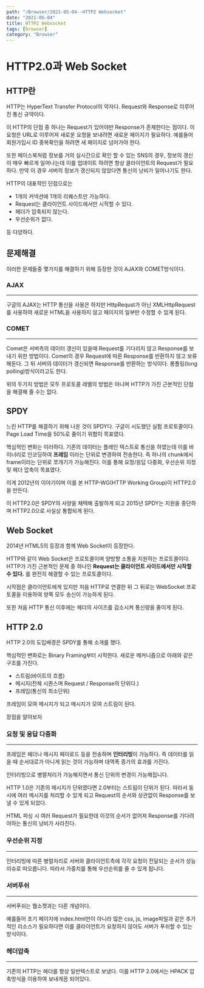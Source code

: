 ---
path: "/Browser/2021-05-04--HTTP2 Websocket"
date: "2021-05-04"
title: HTTP2 Websocket
tags: [browser]
category: "Browser"
---

# HTTP2.0과 Web Socket

## HTTP란

HTTP는 HyperText Transfer Protocol의 약자다. Request와 Response로 이루어진 통신 규약이다.

이 HTTP의 단점 중 하나는 Request가 있어야만 Response가 존재한다는 점이다. 이 요청은 URL로 이루어져 새로운 요청을 보내려면 새로운 페이지가 필요하다. 예를들어 회원가입시 ID 중복확인을 하려면 새 페이지로 넘어가야 한다.

또한 페이스북처럼 정보를 거의 실시간으로 확인 할 수 있는 SNS의 경우, 정보의 갱신이 매우 빠르게 일어나는데 이를 업데이트 하려면 항상 클라이언트의 Request가 필요하다. 만약 이 경우 서버의 정보가 갱신되지 않았다면 통신의 낭비가 일어나기도 한다.

HTTP의 대표적인 단점으로는

- 1개의 커넥션에 1개의 리퀘스트만 가능하다.
- Request는 클라이언트 사이드에서만 시작할 수 있다.
- 헤더가 압축되지 않는다.
- 우선순위가 없다.

등 다양하다.

## 문제해결

이러한 문제들중 몇가지를 해결하기 위해 등장한 것이 AJAX와 COMET방식이다.

### AJAX

---

구글의 AJAX는 HTTP 통신을 사용은 하지만 HttpRequst가 아닌 XMLHttpRequest를 사용하여 새로운 HTML을 사용하지 않고 페이지의 일부만 수정할 수 있게 된다.

### COMET

---

Comet은 서버측의 데이터 갱신이 있을때 Request를 기다리지 않고 Response를 보내기 위한 방법이다. Comet의 경우 Request에 따른 Response를 반환하지 않고 보류해둔다. 그 뒤 서버의 데이터가 갱신되면 Response를 반환하는 방식이다. 롱폴링(long polling)방식이라고도 한다.

위의 두가지 방법은 모두 프로토콜 레벨의 방법은 아니며 HTTP가 가진 근본적인 단점을 해결해 줄 수는 없다.

## SPDY

느린 HTTP를 해결하기 위해 나온 것이 SPDY다. 구글이 시도했던 실험 프로토콜이다. Page Load Time을 50%로 줄이기 위함이 목표였다.

핵심적인 변화는 이러하다. 기존의 데이터는 플레인 텍스트로 통신을 하였는데 이를 바이너리로 인코딩하여 **프레임** 이라는 단위로 변경하여 전송한다. 즉 하나의 chunk에서 frame이라는 단위로 쪼개기가 가능해진다. 이를 통해 요청/응답 다중화, 우선순위 지정 및 헤더 압축이 목표였다.

이게 2012년의 이야기이며 이를 본 HTTP-WG(HTTP Working Group)이 HTTP2.0을 만든다.

이 HTTP2.0은 SPDY의 사양을 채택해 출발하게 되고 2015년 SPDY는 지원을 중단하며 HTTP2.0으로 사실상 통합되게 된다.

## Web Socket

2014년 HTML5의 등장과 함께 Web Socket이 등장한다.

HTTP와 같이 Web Socket은 프로토콜이며 양방향 소통을 지원하는 프로토콜이다. HTTP가 가진 근본적인 문제 중 하나인 **Request는 클라이언트 사이드에서만 시작할 수 있다.** 를 완전히 해결할 수 있는 프로토콜이다.

시작점은 클라이언트에게 있지만 처음 HTTP로 연결한 뒤 그 뒤로는 WebSocket 프로토콜을 이용하여 양쪽 모두 송신이 가능하게 된다.

또한 처음 HTTP 통신 이후에는 헤더의 사이즈를 감소시켜 통신량을 줄이게 된다.

## HTTP 2.0

HTTP 2.0의 도입배경은 SPDY를 통해 소개를 했다.

핵심적인 변화로는 Binary Framing부터 시작한다. 새로운 메커니즘으로 아래와 같은 구조를 가진다.

- 스트림(바이트의 흐름)
- 메시지(전체 시퀀스며 Request / Response의 단위다.)
- 프레임(통신의 최소단위)

프레임이 모여 메시지가 되고 메시지가 모여 스트림이 된다.

장점을 알아보자

### 요청 및 응답 다중화

---

프레임은 헤더나 메시지 페이로드 등을 전송하며 **인터리빙**이 가능하다. 즉 데이터를 읽을 때 순서대로가 아니게 읽는 것이 가능하며 대역폭 증가의 효과를 가진다.

인터리빙으로 병렬처리가 가능해지면서 통신 단위의 변경이 가능해집니다.

HTTP 1.0은 기존의 메시지가 단위였다면 2.0부터는 스트림이 단위가 된다. 따라서 동시에 여러 메시지를 처리할 수 있게 되고 Request의 순서와 상관없이 Response를 보낼 수 있게 되었다.

HTML 파싱 시 여러 Request가 필요한데 이것의 순서가 없어져 Response를 기다려야하는 통신의 낭비가 사라진다.

### 우선순위 지정

---

인터리빙에 따른 병렬처리로 서버와 클라이언트측에 각각 요청이 전달되는 순서가 성능 이슈로 떠오릅니다. 따라서 가중치를 통해 우선순위를 줄 수 있게 됩니다.

### 서버푸쉬

---

서버푸쉬는 웹소켓과는 다른 개념이다.

예를들어 초기 페이지에 index.html만이 아니라 많은 css, js, image파일과 같은 추가적인 리소스가 필요하다면 이를 클라이언트가 요청하지 않아도 서버가 푸쉬할 수 있는 방식이다.

### 헤더압축

---

기존의 HTTP는 헤더를 항상 일반텍스트로 보냈다.
이를 HTTP 2.0에서는 HPACK 압축방식을 이용하여 보내게끔 되어있다.

